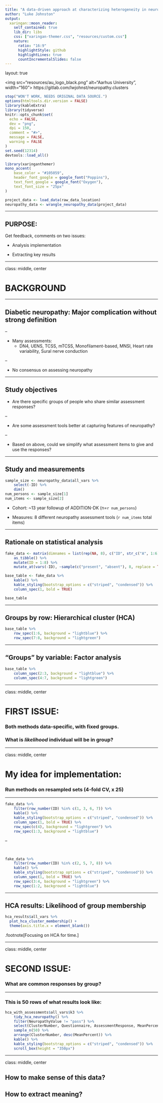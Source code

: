 ```yaml
---
title: "A data-driven approach at characterizing heterogeneity in neuropathy assessments"
author: "Luke Johnston"
output:
  xaringan::moon_reader:
    self_contained: true
    lib_dir: libs
    css: ["xaringan-themer.css", "resources/custom.css"]
    nature:
      ratio: "16:9"
      highlightStyle: github
      highlightLines: true
      countIncrementalSlides: false
---
```


layout: true

<div class="footer">
<img src="resources/au_logo_black.png" alt="Aarhus University", width="160">
https://gitlab.com/lwjohnst/neuropathy.clusters
</div> 

```r
stop("WON'T WORK, NEEDS ORIGINAL DATA SOURCE.")
options(htmltools.dir.version = FALSE)
library(kableExtra)
library(tidyverse)
knitr::opts_chunk$set(
  echo = FALSE,
  dev = "png",
  dpi = 150,
  comment = "#>",
  message = FALSE,
  warning = FALSE
)
set.seed(12314)
devtools::load_all()
```

```r
library(xaringanthemer)
mono_accent(
    base_color = "#105059",
    header_font_google = google_font("Poppins"),
    text_font_google = google_font("Oxygen"),
    text_font_size = "25px"
)
```

```r
project_data <- load_data(raw_data_location)
neuropathy_data <- wrangle_neuropathy_data(project_data)
```

---

## PURPOSE: 

Get feedback, comments on two issues:

- Analysis implementation

- Extracting key results

---

class: middle, center

# BACKGROUND

---

## Diabetic neuropathy: Major complication without strong definition

--

- Many assessments:
    - DN4, UENS, TCSS, mTCSS, Monofilament-based, MNSI, Heart rate variability,
    Sural nerve conduction

--

- No consensus on assessing neuropathy

---

## Study objectives

- Are there specific groups of people who share similar assessment responses?

--

- Are some assessment tools better at capturing features of neuropathy?

--

- Based on above, could we simplify what assessment items to give and use the
responses?

---

## Study and measurements

```r
sample_size <- neuropathy_data$all_vars %>% 
    select(-ID) %>% 
    dim()
num_persons <- sample_size[1]
num_items <- sample_size[2]
```

- Cohort: ~13 year followup of ADDITION-DK (n=`r num_persons`)

- Measures: 8 different neuropathy assessment tools (`r num_items` total items)

---

## Rationale on statistical analysis

```r
fake_data <- matrix(dimnames = list(rep(NA, 8), c("ID", str_c("A", 1:6))), ncol = 7, nrow = 8) %>% 
    as_tibble() %>% 
    mutate(ID = 1:8) %>% 
    mutate_at(vars(-ID), ~sample(c("present", "absent"), 8, replace = TRUE)) 

base_table <- fake_data %>% 
    kable() %>% 
    kable_styling(bootstrap_options = c("striped", "condensed")) %>% 
    column_spec(1, bold = TRUE)

base_table
```

---

## Groups by row: Hierarchical cluster (HCA)

```r
base_table %>% 
    row_spec(1:6, background = "lightblue") %>% 
    row_spec(7:8, background = "lightgreen")
```

---

## "Groups" by variable: Factor analysis

```r
base_table %>% 
    column_spec(2:3, background = "lightblue") %>% 
    column_spec(4:7, background = "lightgreen")
```

---

class: middle, center

# FIRST ISSUE: 

### Both methods data-specific, with fixed groups.

### What is *likelihood* individual will be in group?

---

class: middle, center

# My idea for implementation: 

### Run methods on resampled sets (4-fold CV, x 25)

---

```r
fake_data %>% 
    filter(row_number(ID) %in% c(1, 3, 6, 7)) %>% 
    kable() %>% 
    kable_styling(bootstrap_options = c("striped", "condensed")) %>% 
    column_spec(1, bold = TRUE) %>% 
    row_spec(c(4), background = "lightgreen") %>% 
    row_spec(1:3, background = "lightblue")
```

--

&nbsp;

```r
fake_data %>% 
    filter(row_number(ID) %in% c(2, 5, 7, 8)) %>% 
    kable() %>% 
    kable_styling(bootstrap_options = c("striped", "condensed")) %>% 
    column_spec(1, bold = TRUE) %>% 
    row_spec(3:4, background = "lightgreen") %>% 
    row_spec(1:2, background = "lightblue")
```


---

## HCA results: Likelihood of group membership

```r
hca_results$all_vars %>%
  plot_hca_cluster_membership() +
  theme(axis.title.x = element_blank())
```

.footnote[Focusing on HCA for time.]

---

class: middle, center

# SECOND ISSUE: 

### What are common responses by group?

---

### This is 50 rows of what results look like:

```r
hca_with_assessments$all_vars$k3 %>%
    tidy_hca_neuropathy() %>%
    filter(NeuropathyValue != "pass") %>%
    select(ClusterNumber, Questionnaire, AssessmentResponse, MeanPercent) %>% 
    sample_n(50) %>% 
    arrange(ClusterNumber, desc(MeanPercent)) %>% 
    kable() %>%
    kable_styling(bootstrap_options = c("striped", "condensed")) %>%
    scroll_box(height = "350px")
```

---

class: middle, center

## How to make sense of this data?

## How to extract meaning?
